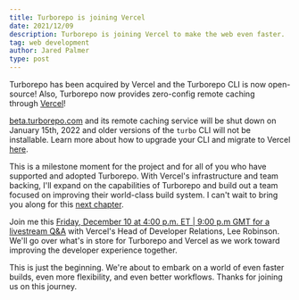 ```yaml
---
title: Turborepo is joining Vercel
date: 2021/12/09
description: Turborepo is joining Vercel to make the web even faster.
tag: web development
author: Jared Palmer
type: post
---
```


Turborepo has been acquired by Vercel and the Turborepo CLI is now open-source! Also, Turborepo now provides zero-config remote caching through [Vercel](https://vercel.com/?utm_source=turborepo.org&utm_medium=referral&utm_campaign=docs-link)!

[beta.turborepo.com](http://beta.turborepo.com/) and its remote caching service will be shut down on January 15th, 2022 and older versions of the `turbo` CLI will not be installable. Learn more about how to upgrade your CLI and migrate to Vercel [here](https://turborepo.org/docs/upgrading-to-v1).

This is a milestone moment for the project and for all of you who have supported and adopted Turborepo. With Vercel's infrastructure and team backing, I'll expand on the capabilities of Turborepo and build out a team focused on improving their world-class build system. I can't wait to bring you along for this [next chapter](https://vercel.com/blog/vercel-acquires-turborepo).

Join me this [Friday, December 10 at 4:00 p.m. ET | 9:00 p.m GMT for a livestream Q&A](https://www.youtube.com/watch?v=YX5yoApjI3M) with Vercel's Head of Developer Relations, Lee Robinson. We'll go over what's in store for Turborepo and Vercel as we work toward improving the developer experience together.

This is just the beginning. We're about to embark on a world of even faster builds, even more flexibility, and even better workflows. Thanks for joining us on this journey.
